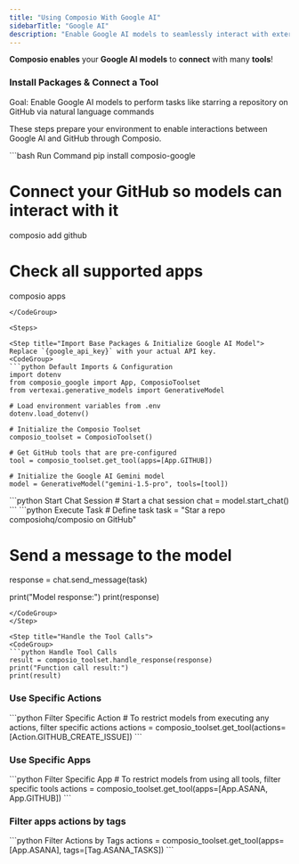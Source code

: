 ```yaml
---
title: "Using Composio With Google AI"
sidebarTitle: "Google AI"
description: "Enable Google AI models to seamlessly interact with external apps via Composio for enhanced functionality"
---
```


**Composio enables** your **Google AI models** to **connect** with many **tools**!

### Install Packages & Connect a Tool

<Tip>
  Goal: Enable Google AI models to perform tasks like starring a repository on
  GitHub via natural language commands
</Tip>

These steps prepare your environment to enable interactions between Google AI and GitHub through Composio.

<CodeGroup>
  ```bash Run Command
  pip install composio-google

  # Connect your GitHub so models can interact with it

  composio add github

  # Check all supported apps

  composio apps
  ```
</CodeGroup>

<Steps>

<Step title="Import Base Packages & Initialize Google AI Model">
Replace `{google_api_key}` with your actual API key.
<CodeGroup>
  ```python Default Imports & Configuration
  import dotenv
  from composio_google import App, ComposioToolset
  from vertexai.generative_models import GenerativeModel

  # Load environment variables from .env
  dotenv.load_dotenv()

  # Initialize the Composio Toolset
  composio_toolset = ComposioToolset()

  # Get GitHub tools that are pre-configured
  tool = composio_toolset.get_tool(apps=[App.GITHUB])

  # Initialize the Google AI Gemini model
  model = GenerativeModel("gemini-1.5-pro", tools=[tool])
  ```
</CodeGroup>
</Step>

<Step title="Start a Chat Session with the Model">
<CodeGroup>
  ```python Start Chat Session
  # Start a chat session
  chat = model.start_chat()
  ```
</CodeGroup>
</Step>

<Step title="Execute the Task via Google AI Model">
<CodeGroup>
  ```python Execute Task
  # Define task
  task = "Star a repo composiohq/composio on GitHub"

  # Send a message to the model
  response = chat.send_message(task)

  print("Model response:")
  print(response)
  ```
</CodeGroup>
</Step>

<Step title="Handle the Tool Calls">
<CodeGroup>
  ```python Handle Tool Calls
  result = composio_toolset.handle_response(response)
  print("Function call result:")
  print(result)
  ```
</CodeGroup>
</Step>

</Steps>

### Use Specific Actions

<CodeGroup>
  ```python Filter Specific Action 
  # To restrict models from executing any actions, filter specific actions 
  actions = composio_toolset.get_tool(actions=[Action.GITHUB_CREATE_ISSUE]) 
  ```
</CodeGroup>

### Use Specific Apps

<CodeGroup>
  ```python Filter Specific App 
  # To restrict models from using all tools, filter specific tools 
  actions = composio_toolset.get_tool(apps=[App.ASANA, App.GITHUB]) 
  ```
</CodeGroup>

### Filter apps actions by tags

<CodeGroup>
  ```python Filter Actions by Tags 
  actions = composio_toolset.get_tool(apps=[App.ASANA], tags=[Tag.ASANA_TASKS]) 
  ```
</CodeGroup>

